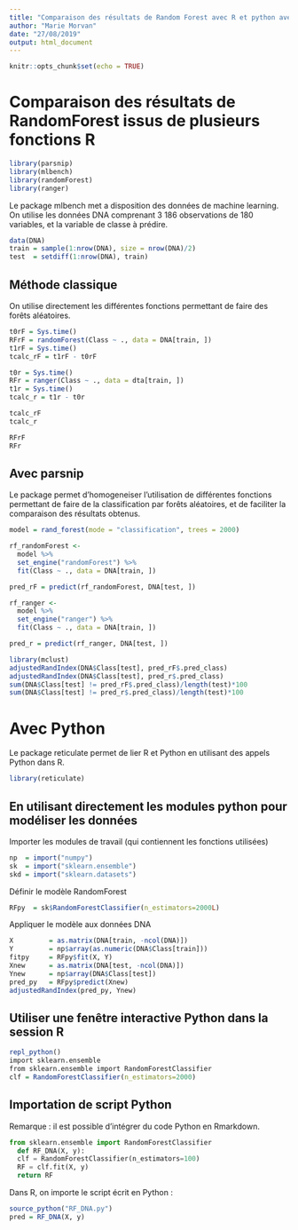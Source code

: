 ```yaml
---
title: "Comparaison des résultats de Random Forest avec R et python avec le package reticulate"
author: "Marie Morvan"
date: "27/08/2019"
output: html_document
---
```


```r
knitr::opts_chunk$set(echo = TRUE)
```

# Comparaison des résultats de RandomForest issus de plusieurs fonctions R
```r
library(parsnip)
library(mlbench) 
library(randomForest)
library(ranger)
```

Le package mlbench met a disposition des données de machine learning. On utilise les données DNA comprenant 3 186 observations de 180 variables, et la variable de classe à prédire.
```r
data(DNA)
train = sample(1:nrow(DNA), size = nrow(DNA)/2)
test  = setdiff(1:nrow(DNA), train)
```

## Méthode classique 
On utilise directement les différentes fonctions permettant de faire des forêts aléatoires.

```r
t0rF = Sys.time() 
RFrF = randomForest(Class ~ ., data = DNA[train, ])
t1rF = Sys.time() 
tcalc_rF = t1rF - t0rF

t0r = Sys.time() 
RFr = ranger(Class ~ ., data = dta[train, ])
t1r = Sys.time() 
tcalc_r = t1r - t0r

tcalc_rF
tcalc_r

RFrF
RFr

```

## Avec parsnip 
Le package permet d'homogeneiser l'utilisation de différentes fonctions permettant de faire de la classification par forêts aléatoires, et de faciliter la comparaison des résultats obtenus.

```r
model = rand_forest(mode = "classification", trees = 2000)

rf_randomForest <- 
  model %>%
  set_engine("randomForest") %>%
  fit(Class ~ ., data = DNA[train, ]) 

pred_rF = predict(rf_randomForest, DNA[test, ])

rf_ranger <-
  model %>%
  set_engine("ranger") %>%
  fit(Class ~ ., data = DNA[train, ])

pred_r = predict(rf_ranger, DNA[test, ])

library(mclust)
adjustedRandIndex(DNA$Class[test], pred_rF$.pred_class)
adjustedRandIndex(DNA$Class[test], pred_r$.pred_class)
sum(DNA$Class[test] != pred_rF$.pred_class)/length(test)*100
sum(DNA$Class[test] != pred_r$.pred_class)/length(test)*100
```

# Avec Python
Le package reticulate permet de lier R et Python en utilisant des appels Python dans R.
```r
library(reticulate)
```

## En utilisant directement les modules python pour modéliser les données
Importer les modules de travail (qui contiennent les fonctions utilisées)

```r
np  = import("numpy")
sk  = import("sklearn.ensemble")
skd = import("sklearn.datasets")
```

Définir le modèle RandomForest
```r
RFpy  = sk$RandomForestClassifier(n_estimators=2000L)
```

Appliquer le modèle aux données DNA
```r
X         = as.matrix(DNA[train, -ncol(DNA)])
Y         = np$array(as.numeric(DNA$Class[train]))
fitpy     = RFpy$fit(X, Y)
Xnew      = as.matrix(DNA[test, -ncol(DNA)])
Ynew      = np$array(DNA$Class[test])
pred_py   = RFpy$predict(Xnew)
adjustedRandIndex(pred_py, Ynew)
```

## Utiliser une fenêtre interactive Python dans la session R
```r
repl_python()
import sklearn.ensemble
from sklearn.ensemble import RandomForestClassifier
clf = RandomForestClassifier(n_estimators=2000)
```

## Importation de script Python
Remarque : il est possible d'intégrer du code Python en Rmarkdown.

```python
from sklearn.ensemble import RandomForestClassifier
  def RF_DNA(X, y):
  clf = RandomForestClassifier(n_estimators=100)
  RF = clf.fit(X, y)
  return RF
```
Dans R, on importe le script écrit en Python :
```r
source_python("RF_DNA.py")
pred = RF_DNA(X, y)
```

